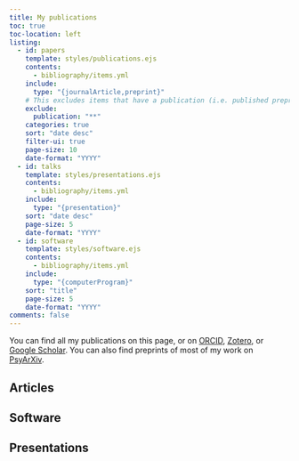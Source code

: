 ```yaml
---
title: My publications
toc: true
toc-location: left
listing:
  - id: papers
    template: styles/publications.ejs
    contents:
      - bibliography/items.yml
    include:
      type: "{journalArticle,preprint}"
    # This excludes items that have a publication (i.e. published preprints)
    exclude:
      publication: "**"
    categories: true
    sort: "date desc"
    filter-ui: true
    page-size: 10
    date-format: "YYYY"
  - id: talks
    template: styles/presentations.ejs
    contents:
      - bibliography/items.yml
    include:
      type: "{presentation}"
    sort: "date desc"
    page-size: 5
    date-format: "YYYY"
  - id: software
    template: styles/software.ejs
    contents:
      - bibliography/items.yml
    include:
      type: "{computerProgram}"
    sort: "title"
    page-size: 5
    date-format: "YYYY"
comments: false
---
```


<!-- Somehow these are required to make icons work in the EJS template. -->
<!-- {{< fa brands github >}} -->
<!-- {{< ai google-scholar >}} -->

You can find all my publications on this page, or on [ORCID](https://orcid.org/0000-0001-5052-066X), [Zotero](https://www.zotero.org/vuorre), or [Google Scholar](https://scholar.google.com/citations?hl=en&user=I4DSy-8AAAAJ&view_op=list_works&sortby=pubdate). You can also find preprints of most of my work on [PsyArXiv](https://osf.io/preprints/psyarxiv/discover?activeFilters=%5B%7B%22propertyVisibleLabel%22%3A%22Creator%22%2C%22propertyPathKey%22%3A%22creator%22%2C%22label%22%3A%22Matti%20Vuorre%22%2C%22value%22%3A%22https%3A%2F%2Fosf.io%2Ftdyix%22%7D%5D&sort=-dateCreated).

## Articles

::: {#papers}
:::

## Software

::: {#software}
:::

## Presentations

::: {#talks}
:::
